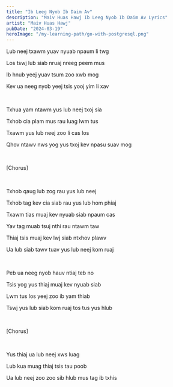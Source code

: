 ```yaml
---
title: "Ib Leeg Nyob Ib Daim Av"
description: "Maiv Huas Hawj Ib Leeg Nyob Ib Daim Av Lyrics"
artist: "Maiv Huas Hawj"
pubDate: "2024-03-19"
heroImage: "/my-learning-path/go-with-postgresql.png"
---
```


Lub neej txawm yuav nyuab npaum li twg

Los tswj lub siab nruaj nreeg peem mus

Ib hnub yeej yuav tsum zoo xwb mog

Kev ua neeg nyob yeej tsis yooj yim li xav

<br />

Txhua yam ntawm yus lub neej txoj sia

Txhob cia plam mus rau luag lwm tus

Txawm yus lub neej zoo li cas los

Qhov ntawv nws yog yus txoj kev npasu suav mog

<br />

[Chorus]

<br />

Txhob qaug lub zog rau yus lub neej

Txhob tag kev cia siab rau yus lub hom phiaj

Txawm tias muaj kev nyuab siab npaum cas

Yav tag muab tsuj nthi rau ntawm taw

Thiaj tsis muaj kev lwj siab ntxhov plawv

Ua lub siab tawv tuav yus lub neej kom ruaj

<br />

Peb ua neeg nyob hauv ntiaj teb no

Tsis yog yus thiaj muaj kev nyuab siab

Lwm tus los yeej zoo ib yam thiab

Tswj yus lub siab kom ruaj tos tus yus hlub

<br />

[Chorus]

<br />

Yus thiaj ua lub neej xws luag

Lub kua muag thiaj tsis tau poob

Ua lub neej zoo zoo sib hlub mus tag ib txhis
